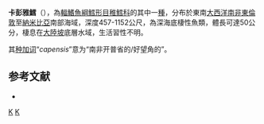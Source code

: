 {{Speciesbox
| taxon = Lepidion capensis
| binomial_authority = [[Gilchrist|Gilchrist]], 1922
| status = NE
| status_system = iucn3.1
| trend = unknow
| synonyms = *''Haloporphyrus capensis'' <small>Gilchrist, 1922</small>
*''Lepidion capense'' <small>Gilchrist, 1922</small>
}}
'''卡彭雅鱈'''（{{lang-la|''Lepidion capensis''}}），為[[輻鰭魚綱|輻鰭魚綱]][[鱈形目|鱈形目]][[稚鱈科|稚鱈科]]的其中一[[種|種]]，分布於東南[[大西洋|大西洋]][[南非|南非]][[東倫敦|東倫敦]]至[[納米比亞|納米比亞]]南部海域，深度457-1152公尺，為深海底棲性魚類，體長可達50公分，棲息在[[大陸坡|大陸坡]]底層水域，生活習性不明。

其[[种加词|种加词]]“''capensis''”意为“南非开普省的/好望角的”。

==参考文献==
*{{FishBase_species|genus=Lepidion|species=capensis|year=2016|month=1}}

{{鱈形目小作品}}
{{Taxonbar}}

[[Category:1922年描述的鱼类|K]]
[[Category:雅鱈屬|K]]